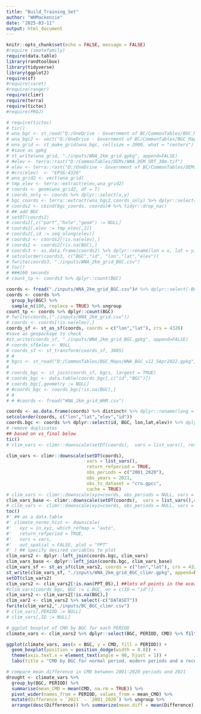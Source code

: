 ```yaml
---
title: "Build_Training_Set"
author: "WHMackenzie"
date: "2025-03-11"
output: html_document
---
```


```r
knitr::opts_chunk$set(echo = FALSE, message = FALSE)
#require (smotefamily)
require(data.table)
library(randtoolbox)
library(tidyverse)
library(ggplot2)
require(sf)
#require(caret)
#require(ranger)
require(climr)
require(terra)
require(tictoc)
#require(PROJ)
```

```r
# require(tictoc)
# tic()
# wna_bgc <- st_read("D:/OneDrive - Government of BC/CommonTables/BGC_Maps/BGCv13_3.gpkg")
# wna_bgc2 <- vect("D:/OneDrive - Government of BC/CommonTables/BGC_Maps/BGCv13_3_epsg4326.gpkg")
# wna_grid <- st_make_grid(wna_bgc, cellsize = 2000, what = "centers") %>% st_transform(crs = 4326)
# #save as gpkg
# st_write(wna_grid, "./inputs/WNA_2km_grid.gpkg", append=FALSE)
# #elev <- terra::rast("D:/CommonTables/DEMs/WNA_DEM_SRT_30m.tif")
# elev <- terra::rast("D:/OneDrive - Government of BC/CommonTables/DEMs/WNA_DEM_4326_clipped.tif")
# #crs(elev)  <- "EPSG:4326"
# wna_grid2 <- vect(wna_grid)
# tmp_elev <- terra::extract(elev,wna_grid2)
# coords <- geom(wna_grid2, df = T)
# coords_only <- coords %>% dplyr::select(x,y)
# bgc_coords <- terra::extract(wna_bgc2,coords_only) %>% dplyr::select(BGC)
# coords2 <- cbind(bgc_coords, coords)# %>% tidyr::drop_na()
# ## add BGC
# setDT(coords2)
# coords2[,c("part","hole","geom") := NULL]
# coords2[,elev := tmp_elev[,2]]
# coords2[,id := seq_along(elev)]
# coords2 <- coords2[!is.na(elev),]
# coords2 <- coords2[!is.na(BGC),]
# coords3 <- as.data.frame(coords2) %>% dplyr::rename(lon = x, lat = y)
# setcolorder(coords3, c("BGC","id", "lon","lat","elev"))
# fwrite(coords3, "./inputs/WNA_2km_grid_BGC.csv")
# toc()
# ###260 seconds
# count_tp <- coords3 %>% dplyr::count(BGC)
```

```r
coords <- fread("./inputs/WNA_2km_grid_BGC.csv")# %>% dplyr::select(-BGC)
coords <- coords %>%
  group_by(BGC) %>%
  sample_n(100, replace = TRUE) %>% ungroup
count_tp <- coords %>% dplyr::count(BGC)
# fwrite(coords,("./inputs/WNA_2km_grid.csv"))
# coords <- coords[!is.na(elev),]
coords_sf <- st_as_sf(coords, coords = c("lon","lat"), crs = 4326)
#save as geopackage to check
#st_write(coords_sf, "./inputs/WNA_2km_grid_BGC.gpkg", append=FALSE)
# coords_sf$elev <- NULL
# coords_sf <- st_transform(coords_sf, 3005)
# #
# bgcs <- st_read("D:/CommonTables/BGC_Maps/WNA_BGC_v12_5Apr2022.gpkg")
# 
# coords_bgc <- st_join(coords_sf, bgcs, largest = TRUE)
# coords_bgc <- data.table(coords_bgc[,c("id","BGC")])
# coords_bgc[,geometry := NULL]
# #coords_bgc <- coords_bgc[!is.na(BGC),]
# # 
# # #coords <- fread("WNA_2km_grid_WHM.csv")

coords <- as.data.frame(coords) %>% distinct# %>% dplyr::rename(long = 1, lat = 2)
setcolorder(coords, c("lon","lat","elev","id"))
coords.bgc <- coords %>% dplyr::select(id, BGC, lon,lat,elev)# %>% dplyr::rename(ID = id)
# remove duplicates
## based on vs_final below
tic()
# clim_vars <- climr::downscale(setDT(coords),  vars = list_vars(), return_refperiod = TRUE, obs_periods = c("2001_2020"), obs_years = 2023, cache = TRUE)

clim_vars <- climr::downscale(setDT(coords),  
                              vars = list_vars(), 
                              return_refperiod = TRUE, 
                              obs_periods = c("2001_2020"),
                              obs_years = 2021, 
                              obs_ts_dataset = "cru.gpcc",
                              cache = TRUE)
# clim_vars <- climr::downscale(xyz=coords, obs_periods = NULL, vars = list_vars(set = c("Annual", "Seasonal")), cache = TRUE)                                                 
clim_vars_base <- climr::downscale(setDT(coords),  vars = list_vars(),cache = TRUE)
# clim_vars <- climr::downscale(xyz=coords, obs_periods = NULL, vars = list_vars(set = c("Annual", "Seasonal")), cache = TRUE)
toc()
#' ## as a data.table
#' climate_norms_hist <- downscale(
#'   xyz = in_xyz, which_refmap = "auto",
#'   return_refperiod = TRUE,
#'   vars = vars,
#'   out_spatial = FALSE, plot = "PPT"
#' ) ## specify desired variables to plot
clim_vars2 <- dplyr::left_join(coords.bgc, clim_vars)
clim_vars_base <- dplyr::left_join(coords.bgc, clim_vars_base)
clim_vars_sf <- st_as_sf(clim_vars2, coords = c("lon","lat"), crs = 4326)
st_write(clim_vars_sf, "./inputs/WNA_2km_grid_BGC_climr.gpkg", append=FALSE)
setDT(clim_vars2)
clim_vars2 <- clim_vars2[!is.nan(PPT_05),] ##lots of points in the ocean
#clim_vars[coords_bgc, BGC := i.BGC, on = c(ID = "id")]
clim_vars2 <- clim_vars2[!is.na(BGC),]
clim_var2 <- clim_vars2 %>% select(-c("DATASET"))
fwrite(clim_vars2,"./inputs/BC_BGC_climr.csv")
# clim_vars[,PERIOD := NULL]
# clim_vars[,ID := NULL]

```
```r
# ggplot boxplot of CMD by BGC for each PERIOD
climate_vars <- clim_vars2 %>% dplyr::select(BGC, PERIOD, CMD) %>% filter(startsWith(BGC, "SB"))

ggplot(climate_vars, aes(x = BGC, y = CMD, fill = PERIOD)) +
  geom_boxplot(position = position_dodge(width = 0.8)) +
  theme(axis.text.x = element_text(angle = 90, hjust = 1)) +
  labs(title = "CMD by BGC for normal period, modern periods and a recent drought year.", x = "BGC", y = "CMD")

# compare mean difference in CMD between 2001-2020 periods and 2021
drought <- climate_vars %>% 
  group_by(BGC, PERIOD) %>% 
  summarise(mean_CMD = mean(CMD, na.rm = TRUE)) %>% 
  pivot_wider(names_from = PERIOD, values_from = mean_CMD) %>% 
  mutate(Difference = `2021` - `2001_2020`) %>% ungroup %>% 
  arrange(desc(Difference)) %>% summarize(mean.diff = mean(Difference))

```

